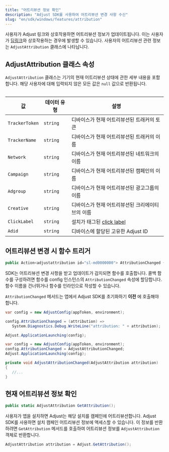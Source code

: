 ```yaml
---
title: "어트리뷰션 정보 확인"
description: "Adjust SDK를 사용하여 어트리뷰션 변경 사항 수신"
slug: "en/sdk/windows/features/attribution"
---
```

사용자가 Adjust 링크와 상호작용하면 어트리뷰션 정보가 업데이트됩니다. 이는 사용자가 [딥링크](https://help.adjust.com/en/article/deep-links)와 상호작용하는 경우에 발생할 수 있습니다. 사용자의 어트리뷰션 관련 정보는 `AdjustAttribution` 클래스에 나타납니다.

AdjustAttribution 클래스 속성
------------------------

`AdjustAttribution` 클래스는 기기의 현재 어트리뷰션 상태에 관한 세부 내용을 포함합니다. 해당 사용자에 대해 입력되지 않은 모든 값은 `null` 값으로 반환됩니다.
<table> 

|       값        |  데이터 유형  |                                   설명                                   |
|----------------|----------|------------------------------------------------------------------------|
| `TrackerToken` | `string` | 디바이스가 현재 어트리뷰션된 트래커의 토큰                                                |
| `TrackerName`  | `string` | 디바이스가 현재 어트리뷰션된 트래커의 이름                                                |
| `Network`      | `string` | 디바이스가 현재 어트리뷰션된 네트워크의 이름                                               |
| `Campaign`     | `string` | 디바이스가 현재 어트리뷰션된 캠페인의 이름                                                |
| `Adgroup`      | `string` | 디바이스가 현재 어트리뷰션된 광고그룹의 이름                                               |
| `Creative`     | `string` | 디바이스가 현재 어트리뷰션된 크리에이티브의 이름                                             |
| `ClickLabel`   | `string` | 설치가 태그된 [click label](https://help.adjust.com/en/article/user-rewards) |
| `Adid`         | `string` | 디바이스에 할당된 고유한 Adjust ID                                                |

</Table> 

어트리뷰션 변경 시 함수 트리거
-----------------

```cs
public Action<adjustattribution id="sl-md0000000"> AttributionChanged { get; set; }
```

SDK는 어트리뷰션 변경 사항을 받고 업데이트가 감지되면 함수를 호출합니다. 콜백 함수를 구성하려면 함수를 config 인스턴스의 `AttributionChanged` 속성에 할당합니다. 함수 이름을 건너뛰거나 함수를 인라인으로 작성할 수 있습니다.
<callout type="important"> 

`AttributionChanged` 메서드는 앱에서 Adjust SDK를 초기화하기 **이전** 에 호출해야 합니다.
</Callout> <tabs> <tab title="인라인 함수"> 

```cs
var config = new AdjustConfig(appToken, environment);

config.AttributionChanged = (attribution) =>
   System.Diagnostics.Debug.WriteLine("attribution: " + attribution);

Adjust.ApplicationLaunching(config);
```

</Tab> <tab title="함수 이름"> 

```cs
var config = new AdjustConfig(appToken, environment);
config.AttributionChanged = AdjustAttributionChanged;
Adjust.ApplicationLaunching(config);

private void AdjustAttributionChanged(AdjustAttribution attribution)
{
   //...
}
```

</Tab> </Tabs> 

현재 어트리뷰션 정보 확인
--------------

```cs
public static AdjustAttribution GetAttribution();
```

<minorversion added="v4.12.0"> 

사용자가 앱을 설치하면 Adjust는 해당 설치를 캠페인에 어트리뷰션합니다. Adjust SDK를 사용하면 설치 캠페인 어트리뷰션 정보에 액세스할 수 있습니다. 이 정보를 반환하려면 `GetAttribution` 메서드를 호출하여 어트리뷰션 정보를 `AdjustAttribution` 객체로 반환합니다.
</MinorVersion> 

```cs
AdjustAttribution attribution = Adjust.GetAttribution();
```

